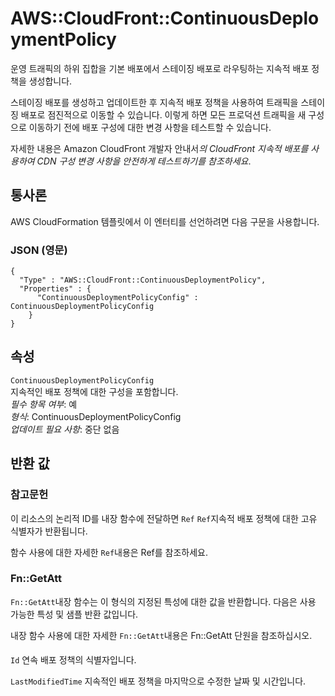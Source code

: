 # AWS::CloudFront::ContinuousDeploymentPolicy

운영 트래픽의 하위 집합을 기본 배포에서 스테이징 배포로 라우팅하는 지속적 배포 정책을 생성합니다.

스테이징 배포를 생성하고 업데이트한 후 지속적 배포 정책을 사용하여 트래픽을 스테이징 배포로 점진적으로 이동할 수 있습니다. 이렇게 하면 모든 프로덕션 트래픽을 새 구성으로 이동하기 전에 배포 구성에 대한 변경 사항을 테스트할 수 있습니다.

자세한 내용은 Amazon CloudFront 개발자 안내서*의 CloudFront 지속적 배포를 사용하여 CDN 구성 변경 사항을 안전하게 테스트하기를 참조하세요*.

## 통사론

AWS CloudFormation 템플릿에서 이 엔터티를 선언하려면 다음 구문을 사용합니다.

### JSON (영문)

```
{
  "Type" : "AWS::CloudFront::ContinuousDeploymentPolicy",
  "Properties" : {
      "ContinuousDeploymentPolicyConfig" : ContinuousDeploymentPolicyConfig
    }
}
```

## 속성

`ContinuousDeploymentPolicyConfig`  
지속적인 배포 정책에 대한 구성을 포함합니다.  
_필수 항목 여부_: 예  
_형식_: ContinuousDeploymentPolicyConfig  
_업데이트 필요 사항_: 중단 없음

## 반환 값

### 참고문헌

이 리소스의 논리적 ID를 내장 함수에 전달하면 `Ref` `Ref`지속적 배포 정책에 대한 고유 식별자가 반환됩니다.

함수 사용에 대한 자세한 `Ref`내용은 Ref를 참조하세요.

### Fn::GetAtt

`Fn::GetAtt`내장 함수는 이 형식의 지정된 특성에 대한 값을 반환합니다. 다음은 사용 가능한 특성 및 샘플 반환 값입니다.

내장 함수 사용에 대한 자세한 `Fn::GetAtt`내용은 Fn::GetAtt 단원을 참조하십시오.

####

`Id` 연속 배포 정책의 식별자입니다.

`LastModifiedTime` 지속적인 배포 정책을 마지막으로 수정한 날짜 및 시간입니다.
